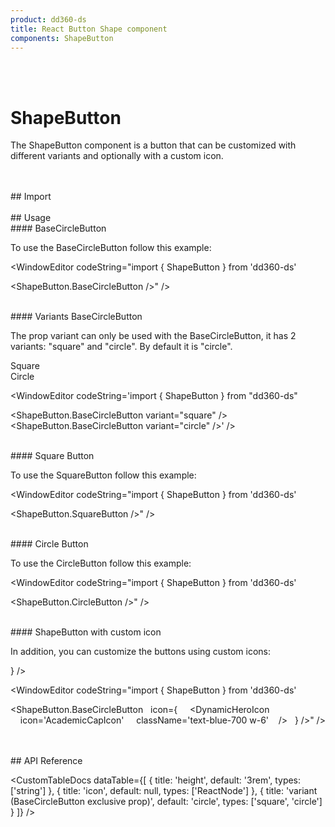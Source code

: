 ```yaml
---
product: dd360-ds
title: React Button Shape component
components: ShapeButton
---
```


<br />
<br />

# <span name="floating-nav">ShapeButton</span>

The ShapeButton component is a button that can be customized with different variants and optionally with a custom icon.

<br />
<br />
## <span name="floating-nav">Import</span>

<WindowEditor codeString="import { ShapeButton } from 'dd360-ds'" />
<WindowEditor codeString="import { ShapeButton } from 'dd360-ds/Buttons'" />
<WindowEditor codeString="import ShapeButton from 'dd360-ds/ShapeButton'" />

<br />
<br />
## <span name="floating-nav">Usage</span>

<br />
#### <span name="floating-nav">BaseCircleButton</span>

To use the BaseCircleButton follow this example:

<ContainerComponentDoc>
    <ShapeButton.BaseCircleButton />
</ContainerComponentDoc>

<WindowEditor codeString="import { ShapeButton } from 'dd360-ds'

<ShapeButton.BaseCircleButton />" />

<br />
#### <span name="floating-nav">Variants BaseCircleButton</span>

The prop variant can only be used with the BaseCircleButton, it has 2 variants: "square" and "circle". By default it is "circle".

<ContainerComponentDoc className="flex align-center items-center gap-x-3">
    <div className="flex flex-col align-center items-center">
        <Text className="flex mb-1">Square</Text>
        <ShapeButton.BaseCircleButton variant="square" />
    </div>
    <div className="flex flex-col align-center items-center">
        <Text className="flex mb-1">Circle</Text>
        <ShapeButton.BaseCircleButton variant="circle" />
    </div>
</ContainerComponentDoc>

<WindowEditor codeString='import { ShapeButton } from "dd360-ds"

<ShapeButton.BaseCircleButton variant="square" />
<ShapeButton.BaseCircleButton variant="circle" />' />

<br />
#### <span name="floating-nav">Square Button</span>

To use the SquareButton follow this example:

<ContainerComponentDoc>
    <ShapeButton.SquareButton />
</ContainerComponentDoc>

<WindowEditor codeString="import { ShapeButton } from 'dd360-ds'

<ShapeButton.SquareButton />" />

<br />
#### <span name="floating-nav">Circle Button</span>

To use the CircleButton follow this example:

<ContainerComponentDoc>
    <ShapeButton.CircleButton />
</ContainerComponentDoc>

<WindowEditor
    codeString="import { ShapeButton } from 'dd360-ds'

<ShapeButton.CircleButton />" />

<br />
#### <span name="floating-nav">ShapeButton with custom icon</span>

In addition, you can customize the buttons using custom icons:

<ContainerComponentDoc>
    <ShapeButton.BaseCircleButton icon={<DynamicHeroIcon icon="AcademicCapIcon" className="text-blue-700 w-6" />} />
</ContainerComponentDoc>

<WindowEditor codeString="import { ShapeButton } from 'dd360-ds'

<ShapeButton.BaseCircleButton 
&nbsp;&nbsp;icon={
&nbsp;&nbsp;&nbsp;&nbsp;<DynamicHeroIcon 
&nbsp;&nbsp;&nbsp;&nbsp;icon='AcademicCapIcon' 
&nbsp;&nbsp;&nbsp;&nbsp;className='text-blue-700 w-6' 
&nbsp;&nbsp;&nbsp;/>
&nbsp;&nbsp;} 
/>" />

<br />
<br />
## <span name="floating-nav">API Reference</span>

<CustomTableDocs
    dataTable={[
        { title: 'height', default: '3rem', types: ['string'] },
        { title: 'icon', default: null, types: ['ReactNode'] },
        { title: 'variant (BaseCircleButton exclusive prop)', default: 'circle', types: ['square', 'circle'] }
    ]}
/>
